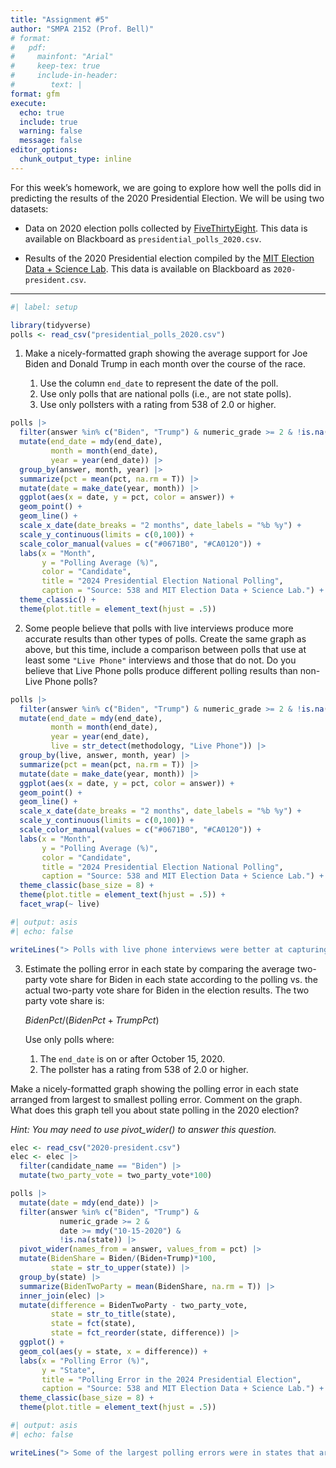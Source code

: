 ```yaml
---
title: "Assignment #5"
author: "SMPA 2152 (Prof. Bell)"
# format:
#   pdf:
#     mainfont: "Arial"
#     keep-tex: true
#     include-in-header:
#        text: |
format: gfm
execute:
  echo: true
  include: true
  warning: false
  message: false
editor_options: 
  chunk_output_type: inline
---
```

\vspace{-3em}

For this week's homework, we are going to explore how well the polls did in predicting the results of the 2020 Presidential Election. We will be using two datasets:

- Data on 2020 election polls collected by [FiveThirtyEight](https://abcnews.go.com/538). This data is available on Blackboard as `presidential_polls_2020.csv`.

- Results of the 2020 Presidential election compiled by the [MIT Election Data + Science Lab](https://electionlab.mit.edu/). This data is available on Blackboard as `2020-president.csv`.
    
---

```r
#| label: setup

library(tidyverse)
polls <- read_csv("presidential_polls_2020.csv")
```

1. Make a nicely-formatted graph showing the average support for Joe Biden and Donald Trump in each month over the course of the race. 

    1. Use the column `end_date` to represent the date of the poll.
    2. Use only polls that are national polls (i.e., are not state polls).
    3. Use only pollsters with a rating from 538 of 2.0 or higher.
    
```r
polls |>
  filter(answer %in% c("Biden", "Trump") & numeric_grade >= 2 & !is.na(state)) |>
  mutate(end_date = mdy(end_date),
         month = month(end_date),
         year = year(end_date)) |>
  group_by(answer, month, year) |>
  summarize(pct = mean(pct, na.rm = T)) |>
  mutate(date = make_date(year, month)) |>
  ggplot(aes(x = date, y = pct, color = answer)) +
  geom_point() +
  geom_line() +
  scale_x_date(date_breaks = "2 months", date_labels = "%b %y") +
  scale_y_continuous(limits = c(0,100)) +
  scale_color_manual(values = c("#0671B0", "#CA0120")) +
  labs(x = "Month",
       y = "Polling Average (%)",
       color = "Candidate",
       title = "2024 Presidential Election National Polling",
       caption = "Source: 538 and MIT Election Data + Science Lab.") +
  theme_classic() +
  theme(plot.title = element_text(hjust = .5))
```

2. Some people believe that polls with live interviews produce more accurate results than other types of polls. Create the same graph as above, but this time, include a comparison between polls that use at least some `"Live Phone"` interviews and those that do not. Do you believe that Live Phone polls produce different polling results than non-Live Phone polls?

```r
polls |>
  filter(answer %in% c("Biden", "Trump") & numeric_grade >= 2 & !is.na(state)) |>
  mutate(end_date = mdy(end_date),
         month = month(end_date),
         year = year(end_date),
         live = str_detect(methodology, "Live Phone")) |>
  group_by(live, answer, month, year) |>
  summarize(pct = mean(pct, na.rm = T)) |>
  mutate(date = make_date(year, month)) |>
  ggplot(aes(x = date, y = pct, color = answer)) +
  geom_point() +
  geom_line() +
  scale_x_date(date_breaks = "2 months", date_labels = "%b %y") +
  scale_y_continuous(limits = c(0,100)) +
  scale_color_manual(values = c("#0671B0", "#CA0120")) +
  labs(x = "Month",
       y = "Polling Average (%)",
       color = "Candidate",
       title = "2024 Presidential Election National Polling",
       caption = "Source: 538 and MIT Election Data + Science Lab.") +
  theme_classic(base_size = 8) +
  theme(plot.title = element_text(hjust = .5)) +
  facet_wrap(~ live)
```

```r
#| output: asis
#| echo: false

writeLines("> Polls with live phone interviews were better at capturing late movement towards Trump than non-live phone interview polls.")
```

3. Estimate the polling error in each state by comparing the average two-party vote share for Biden in each state according to the polling vs. the actual two-party vote share for Biden in the election results. The two party vote share is:

    $BidenPct/(BidenPct + TrumpPct)$
    
    Use only polls where:

    1. The `end_date` is on or after October 15, 2020.
    2. The pollster has a rating from 538 of 2.0 or higher.

Make a nicely-formatted graph showing the polling error in each state arranged from largest to smallest polling error. Comment on the graph. What does this graph tell you about state polling in the 2020 election?

*Hint: You may need to use pivot_wider() to answer this question.*

```r
elec <- read_csv("2020-president.csv")
elec <- elec |>
  filter(candidate_name == "Biden") |>
  mutate(two_party_vote = two_party_vote*100)

polls |>
  mutate(date = mdy(end_date)) |>
  filter(answer %in% c("Biden", "Trump") &
           numeric_grade >= 2 &
           date >= mdy("10-15-2020") &
           !is.na(state)) |>
  pivot_wider(names_from = answer, values_from = pct) |>
  mutate(BidenShare = Biden/(Biden+Trump)*100,
         state = str_to_upper(state)) |>
  group_by(state) |>
  summarize(BidenTwoParty = mean(BidenShare, na.rm = T)) |>
  inner_join(elec) |>
  mutate(difference = BidenTwoParty - two_party_vote,
         state = str_to_title(state),
         state = fct(state),
         state = fct_reorder(state, difference)) |>
  ggplot() +
  geom_col(aes(y = state, x = difference)) +
  labs(x = "Polling Error (%)",
       y = "State",
       title = "Polling Error in the 2024 Presidential Election",
       caption = "Source: 538 and MIT Election Data + Science Lab.") +
  theme_classic(base_size = 8) +
  theme(plot.title = element_text(hjust = .5))
```

```r
#| output: asis
#| echo: false

writeLines("> Some of the largest polling errors were in states that are not competitive, meaning that there probably was not much polling in those states. However, most states have a polling error which overestimates Biden's vote share, suggesting a general pattern in 2020 election polling to overestimate Biden.")
```